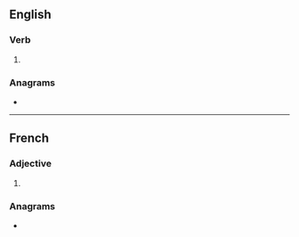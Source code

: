 ==English==

===Verb===
{{head|en|verb form}}

# {{en-third-person singular of|atone}}

===Anagrams===
* {{anagrams|en|a=aenost|Easton|Seaton}}

----

==French==

===Adjective===
{{head|fr|adjective form}}

# {{plural of|atone|lang=fr}}

===Anagrams===
* {{l|fr|sonate}}